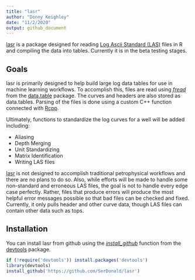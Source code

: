 ```yaml
---
title: "lasr"
author: "Donny Keighley"
date: "11/2/2020"
output: github_document
---
```


[lasr](https://github.com/SerDonald/lasr) is a package designed for reading [Log Ascii Standard (LAS)](https://www.cwls.org/products/) files in R and compiling the data into tables.  Currently it is in the beta testing stages.

## Goals

lasr is primarily designed to help build large log data tables for use in machine learning workflows.  To accomplish this, files are read using [*fread*](https://www.rdocumentation.org/packages/data.table/versions/1.13.2/topics/fread) from the [data.table](https://rdatatable.gitlab.io/data.table/) package.  The curves and headers are also stored as data.tables.  Parsing of the files is done using a custom C++ function connected with [Rcpp](http://www.rcpp.org/).

Ultimately, functions to standardize the log curves for a well will be added including:

* Aliasing
* Depth Merging
* Unit Standardizing
* Matrix Identification
* Writing LAS files

[lasr](https://github.com/SerDonald/lasr) is not designed to accomplish traditional petrophysical workflows and there are no plans to do so. Also, while efforts will be made to handle some non-standard and erroneous LAS files, the goal is not to handle every edge case perfectly.  Rather, files that produce errors will produce the most helpful error messages possible so that bad files can be checked and fixed.  Currently, it only pulls header and other curve data, though LAS files can contain other data such as tops.

## Installation

You can install lasr from github using the [*install_github*](https://www.rdocumentation.org/packages/devtools/versions/1.13.6/topics/install_github) function from the [devtools](https://devtools.r-lib.org/) package.

```r
if (!require('devtools')) install.packages('devtools')
library(devtools)
install_github('https://github.com/SerDonald/lasr')
```



